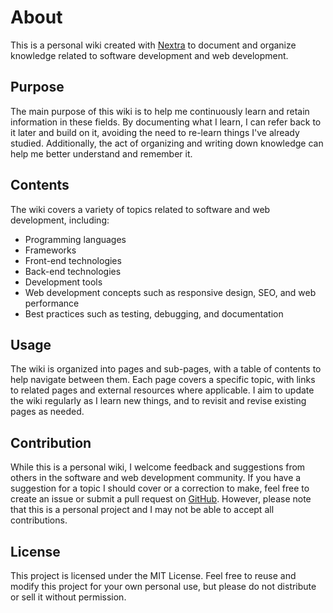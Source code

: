 # About

This is a personal wiki created with [Nextra](https://nextra.site/) to document and organize knowledge related to software development and web development.

## Purpose

The main purpose of this wiki is to help me continuously learn and retain information in these fields. By documenting what I learn, I can refer back to it later and build on it, avoiding the need to re-learn things I've already studied. Additionally, the act of organizing and writing down knowledge can help me better understand and remember it.

## Contents

The wiki covers a variety of topics related to software and web development, including:

- Programming languages
- Frameworks
- Front-end technologies
- Back-end technologies
- Development tools
- Web development concepts such as responsive design, SEO, and web performance
- Best practices such as testing, debugging, and documentation

## Usage

The wiki is organized into pages and sub-pages, with a table of contents to help navigate between them. Each page covers a specific topic, with links to related pages and external resources where applicable. I aim to update the wiki regularly as I learn new things, and to revisit and revise existing pages as needed.

## Contribution

While this is a personal wiki, I welcome feedback and suggestions from others in the software and web development community. If you have a suggestion for a topic I should cover or a correction to make, feel free to create an issue or submit a pull request on [GitHub](https://github.com/neumand/dev-docs). However, please note that this is a personal project and I may not be able to accept all contributions.

## License

This project is licensed under the MIT License. Feel free to reuse and modify this project for your own personal use, but please do not distribute or sell it without permission.
